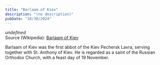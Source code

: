 ```yaml
---
title: "Barlaam of Kiev"
description: "(no description)"
pubDate: "10/30/2024"
---
```


*undefined*  
Source (Wikipedia): [Barlaam of Kiev][1]

Barlaam of Kiev was the first abbot of the Kiev Pechersk Lavra, serving together with St. Anthony of Kiev. He is regarded as a saint of the Russian Orthodox Church, with a feast day of 19 November.

[1]: https://en.wikipedia.org/wiki/Barlaam_of_Kiev
